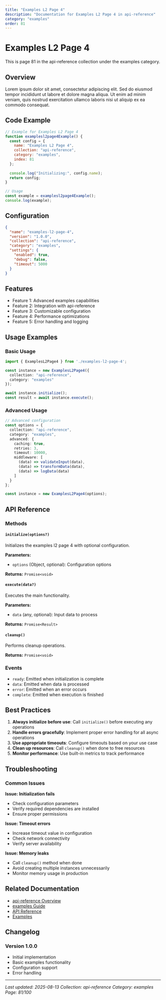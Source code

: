 ```yaml
---
title: "Examples L2 Page 4"
description: "Documentation for Examples L2 Page 4 in api-reference"
category: "examples"
order: 81
---
```


# Examples L2 Page 4

This is page 81 in the api-reference collection under the examples category.

## Overview

Lorem ipsum dolor sit amet, consectetur adipiscing elit. Sed do eiusmod tempor incididunt ut labore et dolore magna aliqua. Ut enim ad minim veniam, quis nostrud exercitation ullamco laboris nisi ut aliquip ex ea commodo consequat.

## Code Example

```javascript
// Example for Examples L2 Page 4
function examplesl2page4Example() {
  const config = {
    name: "Examples L2 Page 4",
    collection: "api-reference",
    category: "examples",
    index: 81
  };
  
  console.log("Initializing:", config.name);
  return config;
}

// Usage
const example = examplesl2page4Example();
console.log(example);
```

## Configuration

```json
{
  "name": "examples-l2-page-4",
  "version": "1.0.0",
  "collection": "api-reference",
  "category": "examples",
  "settings": {
    "enabled": true,
    "debug": false,
    "timeout": 5000
  }
}
```

## Features

  - Feature 1: Advanced examples capabilities
  - Feature 2: Integration with api-reference
  - Feature 3: Customizable configuration
  - Feature 4: Performance optimizations
  - Feature 5: Error handling and logging

## Usage Examples

### Basic Usage

```typescript
import { ExamplesL2Page4 } from './examples-l2-page-4';

const instance = new ExamplesL2Page4({
  collection: "api-reference",
  category: "examples"
});

await instance.initialize();
const result = await instance.execute();
```

### Advanced Usage

```typescript
// Advanced configuration
const options = {
  collection: "api-reference",
  category: "examples",
  advanced: {
    caching: true,
    retries: 3,
    timeout: 10000,
    middleware: [
      (data) => validateInput(data),
      (data) => transformData(data),
      (data) => logData(data)
    ]
  }
};

const instance = new ExamplesL2Page4(options);
```

## API Reference

### Methods

#### `initialize(options?)`

Initializes the examples l2 page 4 with optional configuration.

**Parameters:**
- `options` (Object, optional): Configuration options

**Returns:** `Promise<void>`

#### `execute(data?)`

Executes the main functionality.

**Parameters:**
- `data` (any, optional): Input data to process

**Returns:** `Promise<Result>`

#### `cleanup()`

Performs cleanup operations.

**Returns:** `Promise<void>`

### Events

- `ready`: Emitted when initialization is complete
- `data`: Emitted when data is processed
- `error`: Emitted when an error occurs
- `complete`: Emitted when execution is finished

## Best Practices

1. **Always initialize before use**: Call `initialize()` before executing any operations
2. **Handle errors gracefully**: Implement proper error handling for all async operations
3. **Use appropriate timeouts**: Configure timeouts based on your use case
4. **Clean up resources**: Call `cleanup()` when done to free resources
5. **Monitor performance**: Use built-in metrics to track performance

## Troubleshooting

### Common Issues

**Issue: Initialization fails**
- Check configuration parameters
- Verify required dependencies are installed
- Ensure proper permissions

**Issue: Timeout errors**
- Increase timeout value in configuration
- Check network connectivity
- Verify server availability

**Issue: Memory leaks**
- Call `cleanup()` method when done
- Avoid creating multiple instances unnecessarily
- Monitor memory usage in production

## Related Documentation

- [api-reference Overview](../index)
- [examples Guide](../examples/index)
- [API Reference](../api/index)
- [Examples](../examples/index)

## Changelog

### Version 1.0.0
- Initial implementation
- Basic examples functionality
- Configuration support
- Error handling

---

*Last updated: 2025-08-13*
*Collection: api-reference*
*Category: examples*
*Page: 81/100*
